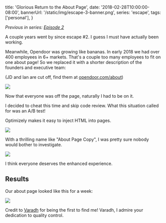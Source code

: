   title: 'Glorious Return to the About Page',
  date: '2018-02-28T10:00:00-08:00',
  bannerUrl: '/static/img/escape-3-banner.png',
  series: 'escape',
  tags: ['personal'],
}

_Previous in series: [Episode 2](/escape-the-about-page-2)_

A couple years went by since escape #2. I guess I must have actually been
working.

Meanwhile, Opendoor was growing like bananas. In early 2018 we had over 400
employees in 6+ markets. That's a couple too many employees to fit on one about
page! So we replaced it with a shorter description of the founders and
executive team:

(JD and Ian are cut off, find them at
[opendoor.com/about](https://www.opendoor.com/about))

<img className="more-padded shadow" src="/static/img/meet-founders.png" />

Now that everyone was off the page, naturally I had to be on it.

I decided to cheat this time and skip code review. What this situation called
for was an A/B test!

Optimizely makes it easy to inject HTML into pages.

<img className="more-padded shadow" src="/static/img/ab-1.png" />

With a thrilling name like "About Page Copy", I was pretty sure nobody would
bother to investigate.

<img className="more-padded shadow" src="/static/img/ab-2.png" />

I think everyone deserves the enhanced experience.

## Results

Our about page looked like this for a week:

<img className="padded shadow" src="/static/img/return-to-about.png" />

Credit to [Varadh](https://twitter.com/varadhjain) for being the first to find
me! Varadh, I admire your dedication to quality control.
